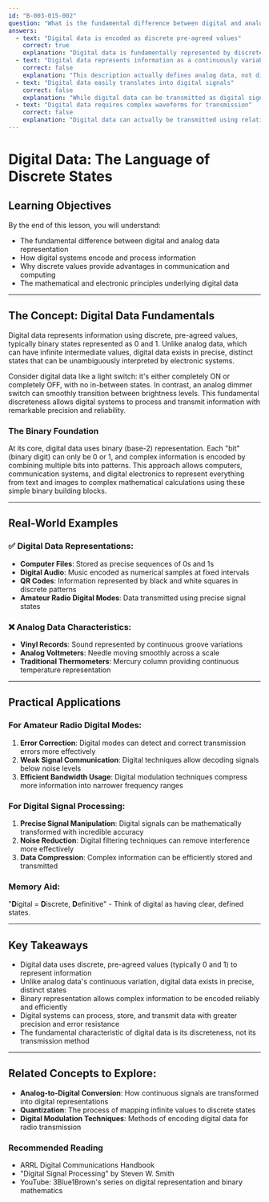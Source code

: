 ```yaml
---
id: "B-003-015-002"
question: "What is the fundamental difference between digital and analog data?"
answers:
  - text: "Digital data is encoded as discrete pre-agreed values"
    correct: true
    explanation: "Digital data is fundamentally represented by discrete, binary values (typically 0 and 1) with precise, predefined states. Unlike analog signals that can have infinite variations, digital data uses specific, distinct values that can be unambiguously interpreted by electronic systems. This allows for more precise, error-resistant communication and signal processing."
  - text: "Digital data represents information as a continuously variable quantity"
    correct: false
    explanation: "This description actually defines analog data, not digital data. Analog signals are continuous and can take on infinite intermediate values, whereas digital data is characterized by discrete, distinct states. Analog data varies smoothly, like a sound wave, while digital data uses fixed, quantized values."
  - text: "Digital data easily translates into digital signals"
    correct: false
    explanation: "While digital data can be transmitted as digital signals, this statement doesn't describe the fundamental difference between digital and analog data. It's a superficial observation that doesn't capture the core distinction in how information is represented and processed."
  - text: "Digital data requires complex waveforms for transmission"
    correct: false
    explanation: "Digital data can actually be transmitted using relatively simple signal representations. The complexity of transmission is not a defining characteristic of digital data. What matters is the discrete, binary nature of the data representation, not the transmission method."
---
```


# Digital Data: The Language of Discrete States

## Learning Objectives
By the end of this lesson, you will understand:
- The fundamental difference between digital and analog data representation
- How digital systems encode and process information
- Why discrete values provide advantages in communication and computing
- The mathematical and electronic principles underlying digital data

---

## The Concept: Digital Data Fundamentals

Digital data represents information using discrete, pre-agreed values, typically binary states represented as 0 and 1. Unlike analog data, which can have infinite intermediate values, digital data exists in precise, distinct states that can be unambiguously interpreted by electronic systems.

Consider digital data like a light switch: it's either completely ON or completely OFF, with no in-between states. In contrast, an analog dimmer switch can smoothly transition between brightness levels. This fundamental discreteness allows digital systems to process and transmit information with remarkable precision and reliability.

### The Binary Foundation

At its core, digital data uses binary (base-2) representation. Each "bit" (binary digit) can only be 0 or 1, and complex information is encoded by combining multiple bits into patterns. This approach allows computers, communication systems, and digital electronics to represent everything from text and images to complex mathematical calculations using these simple binary building blocks.

---

## Real-World Examples

### ✅ Digital Data Representations:
- **Computer Files**: Stored as precise sequences of 0s and 1s
- **Digital Audio**: Music encoded as numerical samples at fixed intervals
- **QR Codes**: Information represented by black and white squares in discrete patterns
- **Amateur Radio Digital Modes**: Data transmitted using precise signal states

### ❌ Analog Data Characteristics:
- **Vinyl Records**: Sound represented by continuous groove variations
- **Analog Voltmeters**: Needle moving smoothly across a scale
- **Traditional Thermometers**: Mercury column providing continuous temperature representation

---

## Practical Applications

### For Amateur Radio Digital Modes:
1. **Error Correction**: Digital modes can detect and correct transmission errors more effectively
2. **Weak Signal Communication**: Digital techniques allow decoding signals below noise levels
3. **Efficient Bandwidth Usage**: Digital modulation techniques compress more information into narrower frequency ranges

### For Digital Signal Processing:
1. **Precise Signal Manipulation**: Digital signals can be mathematically transformed with incredible accuracy
2. **Noise Reduction**: Digital filtering techniques can remove interference more effectively
3. **Data Compression**: Complex information can be efficiently stored and transmitted

### Memory Aid:
"**D**igital = **D**iscrete, **D**efinitive" - Think of digital as having clear, defined states.

---

## Key Takeaways

- Digital data uses discrete, pre-agreed values (typically 0 and 1) to represent information
- Unlike analog data's continuous variation, digital data exists in precise, distinct states
- Binary representation allows complex information to be encoded reliably and efficiently
- Digital systems can process, store, and transmit data with greater precision and error resistance
- The fundamental characteristic of digital data is its discreteness, not its transmission method

---

## Related Concepts to Explore:
- **Analog-to-Digital Conversion**: How continuous signals are transformed into digital representations
- **Quantization**: The process of mapping infinite values to discrete states
- **Digital Modulation Techniques**: Methods of encoding digital data for radio transmission

### Recommended Reading
- ARRL Digital Communications Handbook
- "Digital Signal Processing" by Steven W. Smith
- YouTube: 3Blue1Brown's series on digital representation and binary mathematics